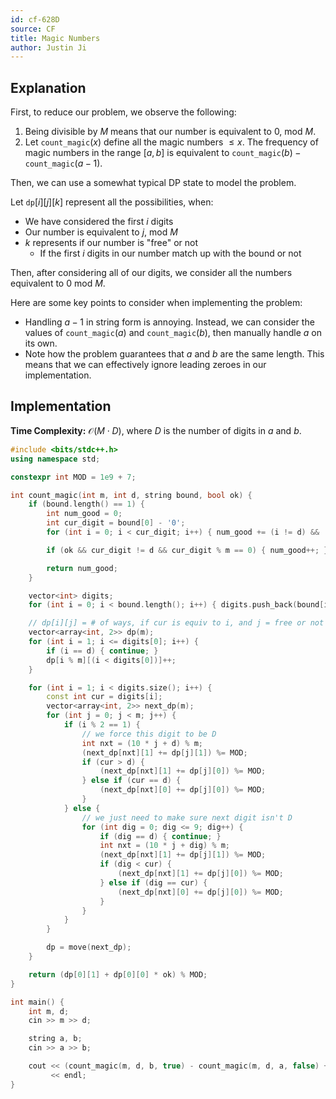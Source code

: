 ```yaml
---
id: cf-628D
source: CF
title: Magic Numbers
author: Justin Ji
---
```


## Explanation

First, to reduce our problem, we observe the following:
1. Being divisible by $M$ means that our number is equivalent to $0$, mod $M$.
2. Let $\texttt{count\_magic}(x)$ define all the magic numbers $\leq x$. The frequency of magic numbers in the range $[a, b]$ is equivalent to $\texttt{count\_magic}(b) - \texttt{count\_magic}(a - 1)$.

Then, we can use a somewhat typical DP state to model the problem.

Let $\texttt{dp}[i][j][k]$ represent all the possibilities, when:
- We have considered the first $i$ digits
- Our number is equivalent to $j$, mod $M$
- $k$ represents if our number is "free" or not
  - If the first $i$ digits in our number match up with the bound or not

Then, after considering all of our digits, we consider all the numbers equivalent
to $0$ mod $M$.

Here are some key points to consider when implementing the problem:
- Handling $a-1$ in string form is annoying. Instead, we can consider the values of $\texttt{count\_magic}(a)$ and $\texttt{count\_magic}(b)$, then manually handle $a$ on its own.
- Note how the problem guarantees that $a$ and $b$ are the same length. This means that we can effectively ignore leading zeroes in our implementation.

## Implementation

**Time Complexity:** $\mathcal{O}(M \cdot D)$, where $D$ is the number of digits
in $a$ and $b$.

<LanguageSection>
<CPPSection>

```cpp
#include <bits/stdc++.h>
using namespace std;

constexpr int MOD = 1e9 + 7;

int count_magic(int m, int d, string bound, bool ok) {
	if (bound.length() == 1) {
		int num_good = 0;
		int cur_digit = bound[0] - '0';
		for (int i = 0; i < cur_digit; i++) { num_good += (i != d) && (i % m == 0); }

		if (ok && cur_digit != d && cur_digit % m == 0) { num_good++; }

		return num_good;
	}

	vector<int> digits;
	for (int i = 0; i < bound.length(); i++) { digits.push_back(bound[i] - '0'); }

	// dp[i][j] = # of ways, if cur is equiv to i, and j = free or not
	vector<array<int, 2>> dp(m);
	for (int i = 1; i <= digits[0]; i++) {
		if (i == d) { continue; }
		dp[i % m][(i < digits[0])]++;
	}

	for (int i = 1; i < digits.size(); i++) {
		const int cur = digits[i];
		vector<array<int, 2>> next_dp(m);
		for (int j = 0; j < m; j++) {
			if (i % 2 == 1) {
				// we force this digit to be D
				int nxt = (10 * j + d) % m;
				(next_dp[nxt][1] += dp[j][1]) %= MOD;
				if (cur > d) {
					(next_dp[nxt][1] += dp[j][0]) %= MOD;
				} else if (cur == d) {
					(next_dp[nxt][0] += dp[j][0]) %= MOD;
				}
			} else {
				// we just need to make sure next digit isn't D
				for (int dig = 0; dig <= 9; dig++) {
					if (dig == d) { continue; }
					int nxt = (10 * j + dig) % m;
					(next_dp[nxt][1] += dp[j][1]) %= MOD;
					if (dig < cur) {
						(next_dp[nxt][1] += dp[j][0]) %= MOD;
					} else if (dig == cur) {
						(next_dp[nxt][0] += dp[j][0]) %= MOD;
					}
				}
			}
		}

		dp = move(next_dp);
	}

	return (dp[0][1] + dp[0][0] * ok) % MOD;
}

int main() {
	int m, d;
	cin >> m >> d;

	string a, b;
	cin >> a >> b;

	cout << (count_magic(m, d, b, true) - count_magic(m, d, a, false) + MOD) % MOD
	     << endl;
}
```

</CPPSection>
</LanguageSection>
